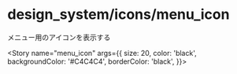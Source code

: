 
<Meta title="design_system/icons" component={MenuIcon} />

# design_system/icons/menu_icon

メニュー用のアイコンを表示する

<Story
  name="menu_icon"
  args={{
    size: 20,
    color: 'black',
    backgroundColor: '#C4C4C4',
    borderColor: 'black',
  }}></Story>

<Source>
  <MenuIcon />
</Source>

<Props story="menu_icon" />
